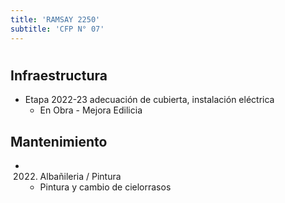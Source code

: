 ```yaml
---
title: 'RAMSAY 2250'
subtitle: 'CFP N° 07'
---
```


#
## Infraestructura

* Etapa 2022-23 adecuación de cubierta, instalación eléctrica 
    + En Obra - Mejora Edilicia 


## Mantenimiento

*  (2022) Albañileria / Pintura 
    + Pintura y cambio de cielorrasos







